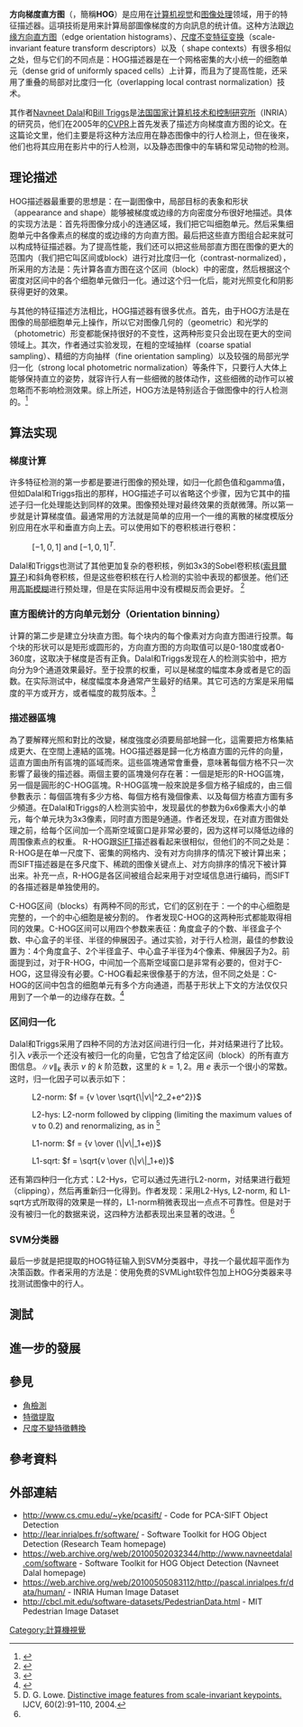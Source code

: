 {{FeatureDetectionCompVisNavbox}}
'''方向梯度直方图'''（'''{{lang-en|Histogram of oriented gradient}}'''，簡稱'''HOG'''）是应用在[[计算机视觉|计算机视觉]]和[[图像处理|图像处理]]领域，用于{{Link-en|目标检测|Object detection}}的特征描述器。這項技術是用来計算局部圖像梯度的方向訊息的统计值。这种方法跟[[边缘方向直方图|边缘方向直方图]]（edge orientation histograms）、[[尺度不变特征变换|尺度不变特征变换]]（scale-invariant feature transform descriptors）以及{{Link-en|形状上下文方法|Shape context}}（ shape contexts）有很多相似之处，但与它们的不同点是：HOG描述器是在一个网格密集的大小统一的细胞单元（dense grid of uniformly spaced cells）上计算，而且为了提高性能，还采用了重叠的局部对比度归一化（overlapping local contrast normalization）技术。

其作者[[Navneet_Dalal|Navneet Dalal]]和[[Bill_Triggs|Bill Triggs]]是[[法國國家訊息與自動化研究所|法国国家计算机技术和控制研究所]]（INRIA）的研究员，他们在2005年的[[计算机视觉与模式识别会议|CVPR]]上首先发表了描述方向梯度直方图的论文。在这篇论文里，他们主要是将这种方法应用在静态图像中的行人检测上，但在後來，他们也将其应用在影片中的行人检测，以及静态图像中的车辆和常见动物的检测。

== 理论描述 ==
HOG描述器最重要的思想是：在一副图像中，局部目标的表象和形状（appearance and shape）能够被梯度或边缘的方向密度分布很好地描述。具体的实现方法是：首先将图像分成小的连通区域，我们把它叫细胞单元。然后采集细胞单元中各像素点的梯度的或边缘的方向直方图。最后把这些直方图组合起来就可以构成特征描述器。为了提高性能，我们还可以把这些局部直方图在图像的更大的范围内（我们把它叫区间或block）进行对比度归一化（contrast-normalized），所采用的方法是：先计算各直方图在这个区间（block）中的密度，然后根据这个密度对区间中的各个细胞单元做归一化。通过这个归一化后，能对光照变化和阴影获得更好的效果。

与其他的特征描述方法相比，HOG描述器有很多优点。首先，由于HOG方法是在图像的局部细胞单元上操作，所以它对图像几何的（geometric）和光学的（photometric）形变都能保持很好的不变性，这两种形变只会出现在更大的空间领域上。其次，作者通过实验发现，在粗的空域抽样（coarse spatial sampling）、精细的方向抽样（fine orientation sampling）以及较强的局部光学归一化（strong local photometric normalization）等条件下，只要行人大体上能够保持直立的姿势，就容许行人有一些细微的肢体动作，这些细微的动作可以被忽略而不影响检测效果。综上所述，HOG方法是特别适合于做图像中的行人检测的。<ref>{{cite web |url= http://www.acemedia.org/aceMedia/files/document/wp7/2005/cvpr05-inria.pdf |title= Histograms of Oriented Gradients for Human Detection, pg. 2 |deadurl= yes |archiveurl= https://web.archive.org/web/20110408220331/http://www.acemedia.org/aceMedia/files/document/wp7/2005/cvpr05-inria.pdf |archivedate= 2011-04-08 }}</ref>

== 算法实现 ==
=== 梯度计算 ===
许多特征检测的第一步都是要进行图像的预处理，如归一化颜色值和gamma值，但如Dalal和Triggs指出的那样，HOG描述子可以省略这个步骤，因为它其中的描述子归一化处理能达到同样的效果。图像预处理对最终效果的贡献微薄。所以第一步就是计算梯度值。最通常用的方法就是简单的应用一个一维的离散的梯度模版分别应用在水平和垂直方向上去。可以使用如下的卷积核进行卷积：

: <math>[-1, 0, 1]\text{ and }[-1, 0, 1]^T.\,</math>

Dalal和Triggs也测试了其他更加复杂的卷积核，例如3x3的Sobel卷积核([[索貝爾算子|索貝爾算子]])和斜角卷积核，但是这些卷积核在行人检测的实验中表现的都很差。他们还用[[高斯模糊|高斯模糊]]进行预处理，但是在实际运用中没有模糊反而会更好。 <ref>{{cite web |url= http://www.acemedia.org/aceMedia/files/document/wp7/2005/cvpr05-inria.pdf |title= Histograms of Oriented Gradients for Human Detection, pg. 4 |deadurl= yes |archiveurl= https://web.archive.org/web/20110408220331/http://www.acemedia.org/aceMedia/files/document/wp7/2005/cvpr05-inria.pdf |archivedate= 2011-04-08 }}</ref>

=== 直方图统计的方向单元划分（Orientation binning） ===
计算的第二步是建立分块直方图。每个块内的每个像素对方向直方图进行投票。每个块的形状可以是矩形或圆形的，方向直方图的方向取值可以是0-180度或者0-360度，这取决于梯度是否有正負。Dalal和Triggs发现在人的检测实验中，把方向分为9个通道效果最好。至于投票的权重，可以是梯度的幅度本身或者是它的函数。在实际测试中，梯度幅度本身通常产生最好的结果。其它可选的方案是采用幅度的平方或开方，或者幅度的裁剪版本。<ref>{{cite web |url=http://www.acemedia.org/aceMedia/files/document/wp7/2005/cvpr05-inria.pdf |title=Histograms of Oriented Gradients for Human Detection, pg. 5 |deadurl=yes |archiveurl=https://web.archive.org/web/20110408220331/http://www.acemedia.org/aceMedia/files/document/wp7/2005/cvpr05-inria.pdf |archivedate=2011-04-08 }}</ref>

=== 描述器區塊 ===
為了要解釋光照和對比的改變，梯度強度必須要局部地歸一化，這需要把方格集結成更大、在空間上連結的區塊。HOG描述器是歸一化方格直方圖的元件的向量，這直方圖由所有區塊的區域而來。這些區塊通常會重疊，意味著每個方格不只一次影響了最後的描述器。兩個主要的區塊幾何存在著：一個是矩形的R-HOG區塊，另一個是圓形的C-HOG區塊。R-HOG區塊一般來說是多個方格子組成的，由三個參數表示：每個區塊有多少方格、每個方格有幾個像素、以及每個方格直方圖有多少頻道。在Dalal和Triggs的人检测实验中，发现最优的参数为6x6像素大小的单元，每个单元块为3x3像素，同时直方图是9通道。作者还发现，在对直方图做处理之前，给每个区间加一个高斯空域窗口是非常必要的，因为这样可以降低边缘的周围像素点的权重。
R-HOG跟[[SIFT|SIFT]]描述器看起来很相似，但他们的不同之处是：R-HOG是在单一尺度下、密集的网格内、没有对方向排序的情况下被计算出来；而SIFT描述器是在多尺度下、稀疏的图像关键点上、对方向排序的情况下被计算出来。补充一点，R-HOG是各区间被组合起来用于对空域信息进行编码，而SIFT的各描述器是单独使用的。

C-HOG区间（blocks）有两种不同的形式，它们的区别在于：一个的中心细胞是完整的，一个的中心细胞是被分割的。
作者发现C-HOG的这两种形式都能取得相同的效果。C-HOG区间可以用四个参数来表征：角度盒子的个数、半径盒子个数、中心盒子的半径、半径的伸展因子。通过实验，对于行人检测，最佳的参数设置为：4个角度盒子、2个半径盒子、中心盒子半径为4个像素、伸展因子为2。前面提到过，对于R-HOG，中间加一个高斯空域窗口是非常有必要的，但对于C-HOG，这显得没有必要。C-HOG看起来很像基于{{Link-en|形状上下文|Shape context}}的方法，但不同之处是：C-HOG的区间中包含的细胞单元有多个方向通道，而基于形状上下文的方法仅仅只用到了一个单一的边缘存在数。<ref name="#1">{{cite web |url=http://lear.inrialpes.fr/people/triggs/pubs/Dalal-cvpr05.pdf |title=Histograms of Oriented Gradients for Human Detection, pg. 6 |accessdate=2015-03-19 |archive-date=2013-01-25 |archive-url=https://www.webcitation.org/6DvoEMDXQ?url=http://lear.inrialpes.fr/people/triggs/pubs/Dalal-cvpr05.pdf |dead-url=no }}</ref>

=== 区间归一化 ===
Dalal和Triggs采用了四种不同的方法对区间进行归一化，并对结果进行了比较。引入 <math>v</math>表示一个还没有被归一化的向量，它包含了给定区间（block）的所有直方图信息。<math>\|v\|_k</math> 表示 <math>v</math> 的 ''k'' 阶范数，这里的 <math>k={1,2}</math>。用 <math>e</math> 表示一个很小的常数。这时，归一化因子可以表示如下：

: L2-norm: <math>f = {v \over \sqrt{\|v\|^2_2+e^2}}</math>

: L2-hys: L2-norm followed by clipping (limiting the maximum values of v to 0.2) and renormalizing, as in <ref>D. G. Lowe. [http://www.cs.ubc.ca/~lowe/papers/ijcv04.pdf Distinctive image features from scale-invariant keypoints.] {{Wayback|url=http://www.cs.ubc.ca/~lowe/papers/ijcv04.pdf |date=20150208033057 }} IJCV, 60(2):91–110, 2004.</ref>

: L1-norm: <math>f = {v \over (\|v\|_1+e)}</math>

: L1-sqrt: <math>f = \sqrt{v \over (\|v\|_1+e)}</math>

还有第四种归一化方式：L2-Hys，它可以通过先进行L2-norm，对结果进行截短（clipping），然后再重新归一化得到。作者发现：采用L2-Hys, L2-norm, 和 L1-sqrt方式所取得的效果是一样的，L1-norm稍微表现出一点点不可靠性。但是对于没有被归一化的数据来说，这四种方法都表现出来显著的改进。<ref name="#1"/>

=== SVM分类器 ===
最后一步就是把提取的HOG特征输入到SVM分类器中，寻找一个最优超平面作为决策函数。作者采用的方法是：使用免费的SVMLight软件包加上HOG分类器来寻找测试图像中的行人。

== 測試 ==

== 進一步的發展 ==

== 參見 ==
* [[角檢測|角檢測]]
* [[特徵提取|特徵提取]]
* [[尺度不變特徵轉換|尺度不變特徵轉換]]

== 參考資料 ==
{{reflist}}

== 外部連結 ==
* http://www.cs.cmu.edu/~yke/pcasift/ {{Wayback|url=http://www.cs.cmu.edu/~yke/pcasift/ |date=20100701050050 }} - Code for PCA-SIFT Object Detection
* http://lear.inrialpes.fr/software/ {{Wayback|url=http://lear.inrialpes.fr/software/ |date=20090919120210 }} - Software Toolkit for HOG Object Detection (Research Team homepage)
* https://web.archive.org/web/20100502032344/http://www.navneetdalal.com/software - Software Toolkit for HOG Object Detection (Navneet Dalal homepage)
* https://web.archive.org/web/20100505083112/http://pascal.inrialpes.fr/data/human/ - INRIA Human Image Dataset
* http://cbcl.mit.edu/software-datasets/PedestrianData.html {{Wayback|url=http://cbcl.mit.edu/software-datasets/PedestrianData.html |date=20080428224624 }} - MIT Pedestrian Image Dataset

[[Category:計算機視覺|Category:計算機視覺]]